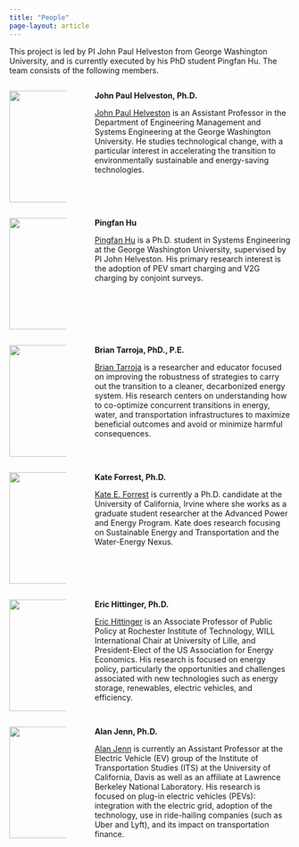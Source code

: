 ```yaml
---
title: "People"
page-layout: article
---
```


This project is led by PI John Paul Helveston from George Washington University, and is currently executed by his PhD student Pingfan Hu. The team consists of the following members.

::: columns
::: {.column width="22%"}
![](/resources/image_jp.jpeg){width="200"}
:::

::: {.column width="2%"}
:::

::: {.column width="76%"}
**John Paul Helveston, Ph.D.**

[John Paul Helveston](https://www.jhelvy.com) is an Assistant Professor in the Department of Engineering Management and Systems Engineering at the George Washington University. He studies technological change, with a particular interest in accelerating the transition to environmentally sustainable and energy-saving technologies.
:::
:::

::: columns
::: {.column width="22%"}
![](/resources/image_pingfan_hu.jpeg){width="200"}
:::

::: {.column width="2%"}
:::

::: {.column width="76%"}
**Pingfan Hu**

[Pingfan Hu](https://pingfanhu.com) is a Ph.D. student in Systems Engineering at the George Washington University, supervised by PI John Helveston. His primary research interest is the adoption of PEV smart charging and V2G charging by conjoint surveys.
:::
:::

::: columns
::: {.column width="22%"}
![](/resources/image_brian_tarroja.jpeg){width="200"}
:::

::: {.column width="2%"}
:::

::: {.column width="76%"}
**Brian Tarroja, PhD., P.E.**

[Brian Tarroja](https://btarroja.wixsite.com/btarroja) is a researcher and educator focused on improving the robustness of strategies to carry out the transition to a cleaner, decarbonized energy system. His research centers on understanding how to co-optimize concurrent transitions in energy, water, and transportation infrastructures to maximize beneficial outcomes and avoid or minimize harmful consequences.
:::
:::

::: columns
::: {.column width="22%"}
![](/resources/image_kate_forrest.jpeg){width="200"}
:::

::: {.column width="2%"}
:::

::: {.column width="76%"}
**Kate Forrest, Ph.D.**

[Kate E. Forrest](https://www.linkedin.com/in/kate-forrest-ph-d-7688112b/) is currently a Ph.D. candidate at the University of California, Irvine where she works as a graduate student researcher at the Advanced Power and Energy Program. Kate does research focusing on Sustainable Energy and Transportation and the Water-Energy Nexus.
:::
:::

::: columns
::: {.column width="22%"}
![](/resources/image_eric_hittinger.jpeg){width="200"}
:::

::: {.column width="2%"}
:::

::: {.column width="76%"}
**Eric Hittinger, Ph.D.**

[Eric Hittinger](https://www.rit.edu/directory/eshgpt-eric-hittinger) is an Associate Professor of Public Policy at Rochester Institute of Technology, WILL International Chair at University of Lille, and President-Elect of the US Association for Energy Economics. His research is focused on energy policy, particularly the opportunities and challenges associated with new technologies such as energy storage, renewables, electric vehicles, and efficiency.
:::
:::

::: columns
::: {.column width="22%"}
![](/resources/image_alan_jenn.jpeg){width="200"}
:::

::: {.column width="2%"}
:::

::: {.column width="76%"}
**Alan Jenn, Ph.D.**

[Alan Jenn](https://its.ucdavis.edu/people/alan-jenn/) is currently an Assistant Professor at the Electric Vehicle (EV) group of the Institute of Transportation Studies (ITS) at the University of California, Davis as well as an affiliate at Lawrence Berkeley National Laboratory. His research is focused on plug-in electric vehicles (PEVs): integration with the electric grid, adoption of the technology, use in ride-hailing companies (such as Uber and Lyft), and its impact on transportation finance.
:::
:::
